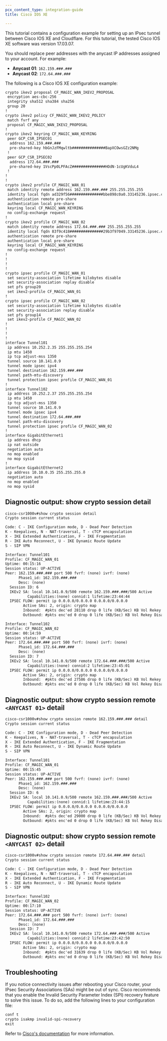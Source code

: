 ```yaml
---
pcx_content_type: integration-guide
title: Cisco IOS XE

---
```


This tutorial contains a configuration example for setting up an IPsec tunnel between Cisco IOS XE and Cloudflare. For this tutorial, the tested Cisco IOS XE software was version 17.03.07.

You should replace peer addresses with the anycast IP addresses assigned to your account. For example:

- **Anycast 01**: `162.159.###.###`
- **Anycast 02**: `172.64.###.###`

The following is a Cisco IOS XE configuration example:

```txt
crypto ikev2 proposal CF_MAGIC_WAN_IKEV2_PROPOSAL
 encryption aes-cbc-256
 integrity sha512 sha384 sha256
 group 20
!
crypto ikev2 policy CF_MAGIC_WAN_IKEV2_POLICY
 match fvrf any
 proposal CF_MAGIC_WAN_IKEV2_PROPOSAL
!
crypto ikev2 keyring CF_MAGIC_WAN_KEYRING
 peer GCP_CSR_IPSEC01
  address 162.159.###.###
  pre-shared-key hbGnJzFMqwltb###############BapXCOwsGZz2NMg
 !
 peer GCP_CSR_IPSEC02
  address 172.64.###.###
  pre-shared-key 1VscPp0LPFAcZ###############HOdN-1cUgKVduL4
 !
!
!
crypto ikev2 profile CF_MAGIC_WAN_01
 match identity remote address 162.159.###.### 255.255.255.255
 identity local fqdn ad329f56###############bbe898c0a0.33145236.ipsec.cloudflare.com
 authentication remote pre-share
 authentication local pre-share
 keyring local CF_MAGIC_WAN_KEYRING
 no config-exchange request
!
crypto ikev2 profile CF_MAGIC_WAN_02
 match identity remote address 172.64.###.### 255.255.255.255
 identity local fqdn 83f9c418###############29b3f97049.33145236.ipsec.cloudflare.com
 authentication remote pre-share
 authentication local pre-share
 keyring local CF_MAGIC_WAN_KEYRING
 no config-exchange request
!
!
!
!
crypto ipsec profile CF_MAGIC_WAN_01
 set security-association lifetime kilobytes disable
 set security-association replay disable
 set pfs group20
 set ikev2-profile CF_MAGIC_WAN_01
!
crypto ipsec profile CF_MAGIC_WAN_02
 set security-association lifetime kilobytes disable
 set security-association replay disable
 set pfs group14
 set ikev2-profile CF_MAGIC_WAN_02
!
!
!
!
interface Tunnel101
 ip address 10.252.2.35 255.255.255.254
 ip mtu 1450
 ip tcp adjust-mss 1350
 tunnel source 10.141.0.9
 tunnel mode ipsec ipv4
 tunnel destination 162.159.###.###
 tunnel path-mtu-discovery
 tunnel protection ipsec profile CF_MAGIC_WAN_01
!
interface Tunnel102
 ip address 10.252.2.37 255.255.255.254
 ip mtu 1450
 ip tcp adjust-mss 1350
 tunnel source 10.141.0.9
 tunnel mode ipsec ipv4
 tunnel destination 172.64.###.###
 tunnel path-mtu-discovery
 tunnel protection ipsec profile CF_MAGIC_WAN_02
!
interface GigabitEthernet1
 ip address dhcp
 ip nat outside
 negotiation auto
 no mop enabled
 no mop sysid
!
interface GigabitEthernet2
 ip address 10.10.0.35 255.255.255.0
 negotiation auto
 no mop enabled
 no mop sysid
```

## Diagnostic output: show crypto session detail

```txt
cisco-csr1000v#show crypto session detail
Crypto session current status

Code: C - IKE Configuration mode, D - Dead Peer Detection
K - Keepalives, N - NAT-traversal, T - cTCP encapsulation
X - IKE Extended Authentication, F - IKE Fragmentation
R - IKE Auto Reconnect, U - IKE Dynamic Route Update
S - SIP VPN

Interface: Tunnel101
Profile: CF_MAGIC_WAN_01
Uptime: 00:15:16
Session status: UP-ACTIVE
Peer: 162.159.###.### port 500 fvrf: (none) ivrf: (none)
      Phase1_id: 162.159.###.###
      Desc: (none)
  Session ID: 6
  IKEv2 SA: local 10.141.0.9/500 remote 162.159.###.###/500 Active
          Capabilities:(none) connid:1 lifetime:23:44:44
  IPSEC FLOW: permit ip 0.0.0.0/0.0.0.0 0.0.0.0/0.0.0.0
        Active SAs: 2, origin: crypto map
        Inbound:  #pkts dec'ed 28110 drop 0 life (KB/Sec) KB Vol Rekey Disabled/2684
        Outbound: #pkts enc'ed 0 drop 0 life (KB/Sec) KB Vol Rekey Disabled/2684

Interface: Tunnel102
Profile: CF_MAGIC_WAN_02
Uptime: 00:14:59
Session status: UP-ACTIVE
Peer: 172.64.###.### port 500 fvrf: (none) ivrf: (none)
      Phase1_id: 172.64.###.###
      Desc: (none)
  Session ID: 7
  IKEv2 SA: local 10.141.0.9/500 remote 172.64.###.###/500 Active
          Capabilities:(none) connid:2 lifetime:23:45:01
  IPSEC FLOW: permit ip 0.0.0.0/0.0.0.0 0.0.0.0/0.0.0.0
        Active SAs: 2, origin: crypto map
        Inbound:  #pkts dec'ed 27586 drop 0 life (KB/Sec) KB Vol Rekey Disabled/2701
        Outbound: #pkts enc'ed 0 drop 0 life (KB/Sec) KB Vol Rekey Disabled/2701
```

## Diagnostic output: show crypto session remote `<ANYCAST 01>` detail

```txt
cisco-csr1000v#show crypto session remote 162.159.###.### detail
Crypto session current status

Code: C - IKE Configuration mode, D - Dead Peer Detection
K - Keepalives, N - NAT-traversal, T - cTCP encapsulation
X - IKE Extended Authentication, F - IKE Fragmentation
R - IKE Auto Reconnect, U - IKE Dynamic Route Update
S - SIP VPN

Interface: Tunnel101
Profile: CF_MAGIC_WAN_01
Uptime: 00:15:45
Session status: UP-ACTIVE
Peer: 162.159.###.### port 500 fvrf: (none) ivrf: (none)
      Phase1_id: 162.159.###.###
      Desc: (none)
  Session ID: 6
  IKEv2 SA: local 10.141.0.9/500 remote 162.159.###.###/500 Active
          Capabilities:(none) connid:1 lifetime:23:44:15
  IPSEC FLOW: permit ip 0.0.0.0/0.0.0.0 0.0.0.0/0.0.0.0
        Active SAs: 2, origin: crypto map
        Inbound:  #pkts dec'ed 29000 drop 0 life (KB/Sec) KB Vol Rekey Disabled/2655
        Outbound: #pkts enc'ed 0 drop 0 life (KB/Sec) KB Vol Rekey Disabled/2655
```

## Diagnostic output: show crypto session remote `<ANYCAST 02>` detail

```txt
cisco-csr1000v#show crypto session remote 172.64.###.### detail
Crypto session current status

Code: C - IKE Configuration mode, D - Dead Peer Detection
K - Keepalives, N - NAT-traversal, T - cTCP encapsulation
X - IKE Extended Authentication, F - IKE Fragmentation
R - IKE Auto Reconnect, U - IKE Dynamic Route Update
S - SIP VPN

Interface: Tunnel102
Profile: CF_MAGIC_WAN_02
Uptime: 00:17:10
Session status: UP-ACTIVE
Peer: 172.64.###.### port 500 fvrf: (none) ivrf: (none)
      Phase1_id: 172.64.###.###
      Desc: (none)
  Session ID: 7
  IKEv2 SA: local 10.141.0.9/500 remote 172.64.###.###/500 Active
          Capabilities:(none) connid:2 lifetime:23:42:50
  IPSEC FLOW: permit ip 0.0.0.0/0.0.0.0 0.0.0.0/0.0.0.0
        Active SAs: 2, origin: crypto map
        Inbound:  #pkts dec'ed 31639 drop 0 life (KB/Sec) KB Vol Rekey Disabled/2569
        Outbound: #pkts enc'ed 0 drop 0 life (KB/Sec) KB Vol Rekey Disabled/2569
```

## Troubleshooting

If you notice connectivity issues after rebooting your Cisco router, your IPsec Security Associations (SAs) might be out of sync. Cisco recommends that you enable the Invalid Security Parameter Index (SPI) recovery feature to solve this issue. To do so, add the following lines to your configuration file:

```txt
conf t
crypto isakmp invalid-spi-recovery
exit
```

Refer to [Cisco's documentation](https://www.cisco.com/c/en/us/support/docs/security-vpn/ipsec-negotiation-ike-protocols/115801-technote-iosvpn-00.html) for more information.
